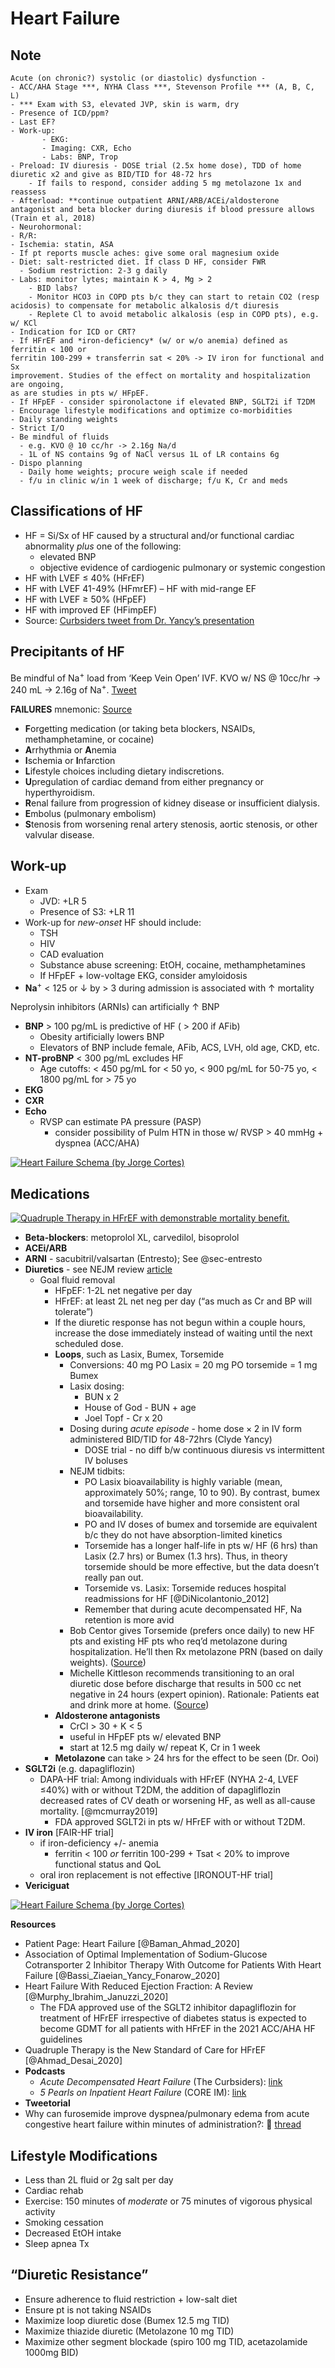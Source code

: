 # Heart Failure {#sec-heartfailure}


## Note

``` text
Acute (on chronic?) systolic (or diastolic) dysfunction - 
- ACC/AHA Stage ***, NYHA Class ***, Stevenson Profile *** (A, B, C, L)
- *** Exam with S3, elevated JVP, skin is warm, dry
- Presence of ICD/ppm?
- Last EF?
- Work-up:
       - EKG: 
       - Imaging: CXR, Echo
       - Labs: BNP, Trop
- Preload: IV diuresis - DOSE trial (2.5x home dose), TDD of home diuretic x2 and give as BID/TID for 48-72 hrs
    - If fails to respond, consider adding 5 mg metolazone 1x and reassess
- Afterload: **continue outpatient ARNI/ARB/ACEi/aldosterone antagonist and beta blocker during diuresis if blood pressure allows (Train et al, 2018)
- Neurohormonal: 
- R/R:
- Ischemia: statin, ASA
- If pt reports muscle aches: give some oral magnesium oxide
- Diet: salt-restricted diet. If class D HF, consider FWR
  - Sodium restriction: 2-3 g daily
- Labs: monitor lytes; maintain K > 4, Mg > 2
    - BID labs?
    - Monitor HCO3 in COPD pts b/c they can start to retain CO2 (resp acidosis) to compensate for metabolic alkalosis d/t diuresis
    - Replete Cl to avoid metabolic alkalosis (esp in COPD pts), e.g. w/ KCl
- Indication for ICD or CRT?
- If HFrEF and *iron-deficiency* (w/ or w/o anemia) defined as ferritin < 100 or 
ferritin 100-299 + transferrin sat < 20% -> IV iron for functional and Sx 
improvement. Studies of the effect on mortality and hospitalization are ongoing, 
as are studies in pts w/ HFpEF.
- If HFpEF - consider spironolactone if elevated BNP, SGLT2i if T2DM
- Encourage lifestyle modifications and optimize co-morbidities
- Daily standing weights
- Strict I/O
- Be mindful of fluids
  - e.g. KVO @ 10 cc/hr -> 2.16g Na/d
  - 1L of NS contains 9g of NaCl versus 1L of LR contains 6g
- Dispo planning
  - Daily home weights; procure weigh scale if needed
  - f/u in clinic w/in 1 week of discharge; f/u K, Cr and meds
```

## Classifications of HF

-   HF = Si/Sx of HF caused by a structural and/or functional cardiac abnormality *plus* one of the following:
    -   elevated BNP
    -   objective evidence of cardiogenic pulmonary or systemic congestion
-   HF with LVEF ≤ 40% (HFrEF)
-   HF with LVEF 41-49% (HFmrEF) -- HF with mid-range EF
-   HF with LVEF ≥ 50% (HFpEF)
-   HF with improved EF (HFimpEF)
-   Source: [Curbsiders tweet from Dr. Yancy's presentation](https://twitter.com/thecurbsiders/status/1387759083906813952)

## Precipitants of HF

::: callout-warning
Be mindful of Na^+^ load from 'Keep Vein Open' IVF. KVO w/ NS \@ 10cc/hr → 240 mL → 2.16g of Na^+^. [Tweet](https://twitter.com/RaviPatelDO/status/1293747269020377088)
:::

**FAILURES** mnemonic: [Source](https://thecurbsiders.com/podcast/230)

-   **F**orgetting medication (or taking beta blockers, NSAIDs, methamphetamine, or cocaine)
-   **A**rrhythmia or **A**nemia
-   **I**schemia or **I**nfarction
-   **L**ifestyle choices including dietary indiscretions.
-   **U**pregulation of cardiac demand from either pregnancy or hyperthyroidism.
-   **R**enal failure from progression of kidney disease or insufficient dialysis.
-   **E**mbolus (pulmonary embolism)
-   **S**tenosis from worsening renal artery stenosis, aortic stenosis, or other valvular disease.

## Work-up

-   Exam
    -   JVD: +LR 5
    -   Presence of S3: +LR 11
-   Work-up for *new-onset* HF should include:
    -   TSH
    -   HIV
    -   CAD evaluation
    -   Substance abuse screening: EtOH, cocaine, methamphetamines
    -   If HFpEF + low-voltage EKG, consider amyloidosis
-   **Na**^+^ \< 125 or ↓ by \> 3 during admission is associated with ↑ mortality

::: callout-note
Neprolysin inhibitors (ARNIs) can artificially ↑ BNP
:::

-   **BNP** \> 100 pg/mL is predictive of HF ( \> 200 if AFib)
    -   Obesity artificially lowers BNP
    -   Elevators of BNP include female, AFib, ACS, LVH, old age, CKD, etc.
-   **NT-proBNP** \< 300 pg/mL excludes HF
    -   Age cutoffs: \< 450 pg/mL for \< 50 yo, \< 900 pg/mL for 50-75 yo, \< 1800 pg/mL for \> 75 yo
-   **EKG**
-   **CXR**
-   **Echo**
    -   RVSP can estimate PA pressure (PASP)
        -   consider possibility of Pulm HTN in those w/ RVSP \> 40 mmHg + dyspnea (ACC/AHA)

[![Heart Failure Schema (by Jorge Cortes)](images/paste-33F521BA.png)](https://twitter.com/jcortesizaguirr/status/1295724533505236993?lang=en)

## Medications

[![Quadruple Therapy in HFrEF with demonstrable mortality benefit.](images/paste-D16E435A.png)](https://twitter.com/gcfmd/status/1292201515914936320)

-   **Beta-blockers**: metoprolol XL, carvedilol, bisoprolol
-   **ACEi/ARB**
-   **ARNI** - sacubitril/valsartan (Entresto); See @sec-entresto
-   **Diuretics** - see NEJM review [article](https://www.nejm.org/doi/full/10.1056/NEJMra1703100)
    -   Goal fluid removal
        -   HFpEF: 1-2L net negative per day
        -   HFrEF: at least 2L net neg per day ("as much as Cr and BP will tolerate")
        -   If the diuretic response has not begun within a couple hours, increase the dose immediately instead of waiting until the next scheduled dose.
        -   **Loops**, such as Lasix, Bumex, Torsemide
            -   Conversions: 40 mg PO Lasix = 20 mg PO torsemide = 1 mg Bumex
            -   Lasix dosing:
                -   BUN x 2
                -   House of God - BUN + age
                -   Joel Topf - Cr x 20
            -   Dosing during *acute episode* - $\text{home dose} \times 2$ in IV form administered BID/TID for 48-72hrs (Clyde Yancy)
                -   DOSE trial - no diff b/w continuous diuresis vs intermittent IV boluses
            -   NEJM tidbits:
                -   PO Lasix bioavailability is highly variable (mean, approximately 50%; range, 10 to 90). By contrast, bumex and torsemide have higher and more consistent oral bioavailability.
                -   PO and IV doses of bumex and torsemide are equivalent b/c they do not have absorption-limited kinetics
                -   Torsemide has a longer half-life in pts w/ HF (6 hrs) than Lasix (2.7 hrs) or Bumex (1.3 hrs). Thus, in theory torsemide should be more effective, but the data doesn't really pan out.
                -   Torsemide vs. Lasix: Torsemide reduces hospital readmissions for HF [@DiNicolantonio_2012]
                -   Remember that during acute decompensated HF, Na retention is more avid
            -   Bob Centor gives Torsemide (prefers once daily) to new HF pts and existing HF pts who req'd metolazone during hospitalization. He'll then Rx metolazone PRN (based on daily weights). ([Source](https://twitter.com/medrants/status/1167765807776092160))
            -   Michelle Kittleson recommends transitioning to an oral diuretic dose before discharge that results in 500 cc net negative in 24 hours (expert opinion). Rationale: Patients eat and drink more at home. ([Source](https://thecurbsiders.com/podcast/230))
        -   **Aldosterone antagonists**
            -   CrCl \> 30 + K \< 5
            -   useful in HFpEF pts w/ elevated BNP
            -   start at 12.5 mg daily w/ repeat K, Cr in 1 week
        -   **Metolazone** can take \> 24 hrs for the effect to be seen (Dr. Ooi)
-   **SGLT2i** (e.g. dapagliflozin)
    -   DAPA-HF trial: Among individuals with HFrEF (NYHA 2-4, LVEF ≤40%) with or without T2DM, the addition of dapagliflozin decreased rates of CV death or worsening HF, as well as all-cause mortality. [@mcmurray2019]
        -   FDA approved SGLT2i in pts w/ HFrEF with or without T2DM.
-   **IV iron** \[FAIR-HF trial\]
    -   if iron-deficiency +/- anemia
        -   ferritin \< 100 *or* ferritin 100-299 + Tsat \< 20% to improve functional status and QoL
    -   oral iron replacement is not effective \[IRONOUT-HF trial\]
- **Vericiguat**



[![Heart Failure Schema (by Jorge Cortes)](images/cards-HF-cortes.jpeg)](https://twitter.com/Jcortesizaguirr/status/1291351278040371200)


**Resources**

-   Patient Page: Heart Failure [@Baman_Ahmad_2020] 
-   Association of Optimal Implementation of Sodium-Glucose Cotransporter 2 Inhibitor Therapy With Outcome for Patients With Heart Failure [@Bassi_Ziaeian_Yancy_Fonarow_2020]
-   Heart Failure With Reduced Ejection Fraction: A Review [@Murphy_Ibrahim_Januzzi_2020]
    -   The FDA approved use of the SGLT2 inhibitor dapagliflozin for treatment of HFrEF irrespective of diabetes status is expected to become GDMT for all patients with HFrEF in the 2021 ACC/AHA HF guidelines
-   Quadruple Therapy is the New Standard of Care for HFrEF [@Ahmad_Desai_2020]
-   **Podcasts**
    -   *Acute Decompensated Heart Failure* (The Curbsiders): [link](https://thecurbsiders.com/podcast/230)
    -   *5 Pearls on Inpatient Heart Failure* (CORE IM): [link](coreimpodcast.com/2020/06/24/5-pearls-on-inpatient-heart-failure/)
-   **Tweetorial** 
  - Why can furosemide improve dyspnea/pulmonary edema from acute congestive heart failure within minutes of administration?: 🧵 [thread](https://twitter.com/AvrahamCooperMD/status/1292134482812604418?s=20)


## Lifestyle Modifications

-   Less than 2L fluid or 2g salt per day
-   Cardiac rehab
-   Exercise: 150 minutes of *moderate* or 75 minutes of vigorous physical activity
-   Smoking cessation
-   Decreased EtOH intake
-   Sleep apnea Tx

## "Diuretic Resistance"

-   Ensure adherence to fluid restriction + low-salt diet
-   Ensure pt is not taking NSAIDs
-   Maximize loop diuretic dose (Bumex 12.5 mg TID)
-   Maximize thiazide diuretic (Metolazone 10 mg TID)
-   Maximize other segment blockade (spiro 100 mg TID, acetazolamide 1000mg BID)